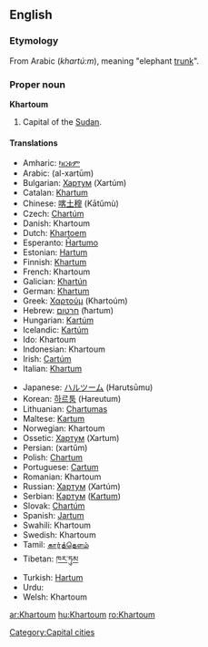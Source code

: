 ==English==
{{wikipedia}}

===Etymology===
From Arabic {{ARchar|[[خرطوم]]}} (''khartú:m''), meaning "elephant [[trunk]]".

===Proper noun===
'''Khartoum'''

# Capital of the [[Sudan]].

====Translations====
{{top}}
*Amharic: [[ካርቱም]]
*Arabic: {{ARchar|[[خرطوم|الخرطوم]]}} (al-xartūm) {{m}}
*Bulgarian: [[Хартум]] (Xartúm) {{m}}
*Catalan: [[Khartum]] {{m}}
*Chinese: [[喀土穆]] (Kātǔmù)
*Czech: [[Chartúm]] {{m}}
*Danish: Khartoum
*Dutch: [[Khartoem]]
*Esperanto: [[Ĥartumo]]
*Estonian: [[Hartum]]
*Finnish: [[Khartum]]
*French: Khartoum {{m}}
*Galician: [[Khartún]] {{m}}
*German: [[Khartum]]
*Greek: [[Χαρτούμ]] (Khartoúm)
*Hebrew: [[חרטום]] (ħartum)
*Hungarian: [[Kartúm]]
*Icelandic: [[Kartúm]]
*Ido: Khartoum
*Indonesian: Khartoum
*Irish: [[Cartúm]]
*Italian: [[Khartum]]
{{mid}}
*Japanese: [[ハルツーム]] (Harutsūmu)
*Korean: [[하르툼]] (Hareutum)
*Lithuanian: [[Chartumas]]
*Maltese: [[Kartum]] {{m}}
*Norwegian: Khartoum
*Ossetic: [[Хартум]] (Xartum)
*Persian: {{FAchar|[[خارطوم]]}} (xartûm)
*Polish: [[Chartum]] {{m}}
*Portuguese: [[Cartum]] {{m}}
*Romanian: Khartoum
*Russian: [[Хартум]] (Xartúm) {{m}}
*Serbian: [[Картум]] ([[Kartum]]) {{m}}
*Slovak: [[Chartúm]] {{m}}
*Spanish: [[Jartum]] {{m}}
*Swahili: Khartoum
*Swedish: Khartoum
*Tamil: [[கார்த்தௌம்]]
*Tibetan: [[ཁར་ཏུམ]]
*Turkish: [[Hartum]]
*Urdu: {{URchar|[[خرطوم]]}}
*Welsh: Khartoum
{{bottom}}

[[Category:Capital cities]]

[[ar:Khartoum]]
[[hu:Khartoum]]
[[ro:Khartoum]]